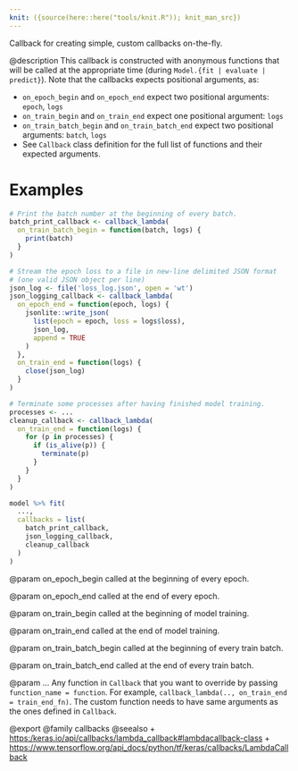```yaml
---
knit: ({source(here::here("tools/knit.R")); knit_man_src})
---
```

Callback for creating simple, custom callbacks on-the-fly.

@description
This callback is constructed with anonymous functions that will be called
at the appropriate time (during `Model.{fit | evaluate | predict}`).
Note that the callbacks expects positional arguments, as:

- `on_epoch_begin` and `on_epoch_end` expect two positional arguments:
  `epoch`, `logs`
- `on_train_begin` and `on_train_end` expect one positional argument:
  `logs`
- `on_train_batch_begin` and `on_train_batch_end` expect two positional
  arguments: `batch`, `logs`
- See `Callback` class definition for the full list of functions and their
  expected arguments.

# Examples

```r
# Print the batch number at the beginning of every batch.
batch_print_callback <- callback_lambda(
  on_train_batch_begin = function(batch, logs) {
    print(batch)
  }
)

# Stream the epoch loss to a file in new-line delimited JSON format
# (one valid JSON object per line)
json_log <- file('loss_log.json', open = 'wt')
json_logging_callback <- callback_lambda(
  on_epoch_end = function(epoch, logs) {
    jsonlite::write_json(
      list(epoch = epoch, loss = logs$loss),
      json_log,
      append = TRUE
    )
  },
  on_train_end = function(logs) {
    close(json_log)
  }
)

# Terminate some processes after having finished model training.
processes <- ...
cleanup_callback <- callback_lambda(
  on_train_end = function(logs) {
    for (p in processes) {
      if (is_alive(p)) {
        terminate(p)
      }
    }
  }
)

model %>% fit(
  ...,
  callbacks = list(
    batch_print_callback,
    json_logging_callback,
    cleanup_callback
  )
)
```

@param on_epoch_begin
called at the beginning of every epoch.

@param on_epoch_end
called at the end of every epoch.

@param on_train_begin
called at the beginning of model training.

@param on_train_end
called at the end of model training.

@param on_train_batch_begin
called at the beginning of every train batch.

@param on_train_batch_end
called at the end of every train batch.

@param ...
Any function in `Callback` that you want to override by
passing `function_name = function`. For example,
`callback_lambda(.., on_train_end = train_end_fn)`. The custom function
needs to have same arguments as the ones defined in `Callback`.

@export
@family callbacks
@seealso
+ <https:/keras.io/api/callbacks/lambda_callback#lambdacallback-class>
+ <https://www.tensorflow.org/api_docs/python/tf/keras/callbacks/LambdaCallback>
